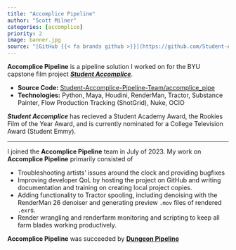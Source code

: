 ```yaml
---
title: "Accomplice Pipeline"
author: "Scott Milner"
categories: [accomplice]
priority: 2
image: banner.jpg
source: "[GitHub {{< fa brands github >}}](https://github.com/Student-Accomplice-Pipeline-Team/accomplice_pipe)"
---
```


**Accomplice Pipeline** is a pipeline solution I worked on for the BYU capstone film project [***Student Accomplice***](../../projects/accomplice). 

- **Source Code:** [Student-Accomplice-Pipeline-Team/accomplice_pipe](https://github.com/Student-Accomplice-Pipeline-Team/accomplice_pipe)
- **Technologies:** Python, Maya, Houdini, RenderMan, Tractor, Substance Painter, Flow Production Tracking (ShotGrid), Nuke, OCIO

***Student Accomplice*** has recieved a Student Academy Award, the Rookies Film of the Year Award, and is currently nominated for a College Television Award (Student Emmy).

---

I joined the **Accomplice Pipeline** team in July of 2023. My work on **Accomplice Pipeline** primarily consisted of 

- Troubleshooting artists' issues around the clock and providing bugfixes
- Improving developer QoL by hosting the project on GitHub and writing documentation and training on creating local project copies.
- Adding functionality to Tractor spooling, including denoising with the RenderMan 26 denoiser and generating preview `.mov` files of rendered `.exr`s.
- Render wrangling and renderfarm monitoring and scripting to keep all farm blades working productively.


**Accomplice Pipeline** was succeeded by [**Dungeon Pipeline**](/code-projects/dungeon-pipeline)
